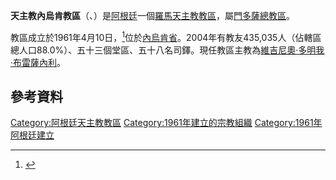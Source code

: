 {{Infobox Roman Catholic diocese
|Roman Catholic Diocese of = 天主教內烏肯教區
|Latin name of diocese = Dioecesis Neuqueniana
|image =|caption =永援聖母主教座堂
|location = [[阿根廷|阿根廷]]
|territory =[[內烏肯省|內烏肯省]]
|population = 280,000
|rite = 拉丁禮
|patron =
|province = 門多薩
|established = 1961年
|cathedral =永援聖母主教座堂
|co-cathedral =
|leadership = 主教
|website =
|教宗 =
|metropolitan =
|ordinary = 維吉尼奧·多明我·布雷薩內利
|coadjutor bishop =
|auxiliary =
}}

'''天主教內烏肯教區'''（{{lang-la|Dioecesis Neuqueniana}}、{{lang-es|Diócesis de Neuquén}}）是[[阿根廷|阿根廷]]一個[[羅馬天主教|羅馬天主教]][[教區|教區]]，屬[[天主教門多薩總教區|門多薩總教區]]。

教區成立於1961年4月10日，<ref>{{cite journal|journal=[[宗座公報|宗座公報]]|publisher=梵蒂岡出版社|date=1962年|volume=54|title=''Centenarius annus''|page=147|url=http://www.vatican.va/archive/aas/documents/AAS%2054%20%5B1962%5D%20-%20ocr.pdf|access-date=2013-04-04|archive-date=2010-03-27|archive-url=https://web.archive.org/web/20100327065622/http://www.vatican.va/archive/aas/documents/AAS%2054%20%5B1962%5D%20-%20ocr.pdf|dead-url=no}}</ref>位於[[內烏肯省|內烏肯省]]。2004年有教友435,035人（佔轄區總人口88.0%）、五十三個堂區、五十八名司鐸。現任教區主教為[[維吉尼奧·多明我·布雷薩內利|維吉尼奧·多明我·布雷薩內利]]。

==參考資料==
{{reflist}}

{{阿根廷天主教教區}}

{{DEFAULTSORT:Neuquén}}
[[Category:阿根廷天主教教區|Category:阿根廷天主教教區]]
[[Category:1961年建立的宗教組織|Category:1961年建立的宗教組織]]
[[Category:1961年阿根廷建立|Category:1961年阿根廷建立]]